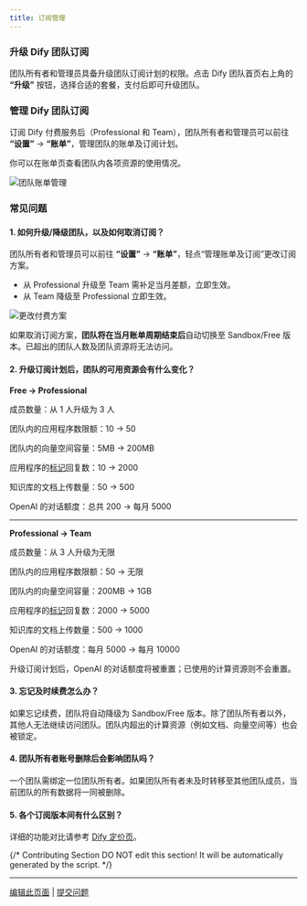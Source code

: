 ```yaml
---
title: 订阅管理
---
```


### 升级 Dify 团队订阅

团队所有者和管理员具备升级团队订阅计划的权限。点击 Dify 团队首页右上角的 **“升级”** 按钮，选择合适的套餐，支付后即可升级团队。

### 管理 Dify 团队订阅

订阅 Dify 付费服务后（Professional 和 Team），团队所有者和管理员可以前往 **“设置”** → **“账单”**，管理团队的账单及订阅计划。

你可以在账单页查看团队内各项资源的使用情况。

![团队账单管理](https://assets-docs.dify.ai/dify-enterprise-mintlify/zh_CN/guides/management/8a0becb402c9abdb697f8ab6ff67c839.png)

### 常见问题

#### 1. 如何升级/降级团队，以及如何取消订阅？

团队所有者和管理员可以前往 **“设置”** → **“账单”**，轻点“管理账单及订阅”更改订阅方案。

* 从 Professional 升级至 Team 需补足当月差额，立即生效。
* 从 Team 降级至 Professional 立即生效。

![更改付费方案](https://assets-docs.dify.ai/dify-enterprise-mintlify/zh_CN/guides/management/5f330cc59a9c6646531876ba92b856f8.png)

如果取消订阅方案，**团队将在当月账单周期结束后**自动切换至 Sandbox/Free 版本。已超出的团队人数及团队资源将无法访问。

#### 2. 升级订阅计划后，团队的可用资源会有什么变化？

**Free → Professional**

成员数量：从 1 人升级为 3 人

团队内的应用程序数限额：10 → 50

团队内的向量空间容量：5MB → 200MB

应用程序的[标记](/zh-hans/guides/annotation/logs)回复数：10 → 2000

知识库的文档上传数量：50 → 500

OpenAI 的对话额度：总共 200 → 每月 5000

***

**Professional → Team**

成员数量：从 3 人升级为无限

团队内的应用程序数限额：50 → 无限

团队内的向量空间容量：200MB → 1GB

应用程序的[标记](https://docs.dify.ai/v/zh-hans/guides/biao-zhu/logs)回复数：2000 → 5000

知识库的文档上传数量：500 → 1000

OpenAI 的对话额度：每月 5000 → 每月 10000

升级订阅计划后，OpenAI 的对话额度将被重置；已使用的计算资源则不会重置。

#### 3. 忘记及时续费怎么办？

如果忘记续费，团队将自动降级为 Sandbox/Free 版本。除了团队所有者以外，其他人无法继续访问团队。团队内超出的计算资源（例如文档、向量空间等）也会被锁定。

#### 4. 团队所有者账号删除后会影响团队吗？

一个团队需绑定一位团队所有者。如果团队所有者未及时转移至其他团队成员，当前团队的所有数据将一同被删除。

#### 5. 各个订阅版本间有什么区别？

详细的功能对比请参考 [Dify 定价页](https://dify.ai/pricing)。

{/*
Contributing Section
DO NOT edit this section!
It will be automatically generated by the script.
*/}

---

[编辑此页面](https://github.com/langgenius/dify-docs/edit/main/zh-hans/documentation/pages/workspace/subscription-management.mdx) | [提交问题](https://github.com/langgenius/dify-docs/issues/new?template=docs.yml)

